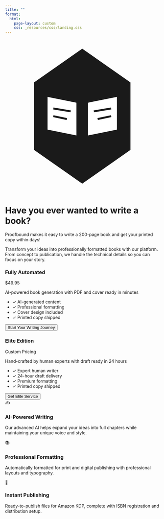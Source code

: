```yaml
---
title: ""
format:
  html:
    page-layout: custom
    css: _resources/css/landing.css
---
```


<div class="background-animation" id="bgAnimation"></div>

<div class="container">
<svg class="logo" viewBox="0 0 80 80" xmlns="http://www.w3.org/2000/svg">
<polygon points="40,5 65,22.5 65,57.5 40,75 15,57.5 15,22.5" fill="currentColor"/>
<path d="M22 30 L37 33 L37 50 L22 47 Z" fill="white"/>
<path d="M43 33 L58 30 L58 47 L43 50 Z" fill="white"/>
<line x1="25" y1="36" x2="34" y2="37.5" stroke="currentColor" stroke-width="1"/>
<line x1="25" y1="40" x2="32" y2="41.5" stroke="currentColor" stroke-width="1"/>
<line x1="46" y1="37.5" x2="55" y2="36" stroke="currentColor" stroke-width="1"/>
<line x1="48" y1="41.5" x2="55" y2="40" stroke="currentColor" stroke-width="1"/>
</svg>

<h1 class="hero-title">Have you ever wanted to write a book?</h1>

<p class="hero-subtitle">
Proofbound makes it easy to write a <span class="typing-text">200-page book</span> and get your printed copy within days!
</p>

<p class="hero-description">
Transform your ideas into professionally formatted books with our platform. 
From concept to publication, we handle the technical details so you can focus on your story.
</p>

<div class="pricing-options">
<div class="pricing-card">
<h3>Fully Automated</h3>
<div class="price">$49.95</div>
<p class="pricing-description">AI-powered book generation with PDF and cover ready in minutes</p>
<ul class="pricing-features">
<li>✓ AI-generated content</li>
<li>✓ Professional formatting</li>
<li>✓ Cover design included</li>
<li>✓ Printed copy shipped</li>
</ul>
<button class="cta-button" id="checkout-button">
Start Your Writing Journey
</button>
</div>

<div class="pricing-card elite">
<h3>Elite Edition</h3>
<div class="price">Custom Pricing</div>
<p class="pricing-description">Hand-crafted by human experts with draft ready in 24 hours</p>
<ul class="pricing-features">
<li>✓ Expert human writer</li>
<li>✓ 24-hour draft delivery</li>
<li>✓ Premium formatting</li>
<li>✓ Printed copy shipped</li>
</ul>
<button class="cta-button elite-button" onclick="window.open('https://app.proofbound.com', '_blank')">
Get Elite Service
</button>
</div>
</div>

<div class="features">
<div class="feature">
<div class="feature-icon">✍️</div>
<h3>AI-Powered Writing</h3>
<p>Our advanced AI helps expand your ideas into full chapters while maintaining your unique voice and style.</p>
</div>

<div class="feature">
<div class="feature-icon">📚</div>
<h3>Professional Formatting</h3>
<p>Automatically formatted for print and digital publishing with professional layouts and typography.</p>
</div>

<div class="feature">
<div class="feature-icon">🚀</div>
<h3>Instant Publishing</h3>
<p>Ready-to-publish files for Amazon KDP, complete with ISBN registration and distribution setup.</p>
</div>
</div>
</div>

<script src="https://js.stripe.com/v3/"></script>
<script src="/_resources/js/config.js"></script>
<script>
// Background Animation
function createBackgroundElements() {
    const background = document.getElementById('bgAnimation');
    const elements = ['✒️', '📖', '📝', '📚', '📜', '✍️', '📄', '📔'];
    const words = ['Chapter', 'Story', 'Novel', 'Author', 'Write', 'Create', 'Publish', 'Book', 'Words', 'Pages'];
    
    function createElement() {
        const element = document.createElement('div');
        element.className = 'floating-element';
        
        if (Math.random() < 0.7) {
            element.textContent = elements[Math.floor(Math.random() * elements.length)];
            element.classList.add(Math.random() < 0.5 ? 'quill' : 'book');
        } else {
            element.textContent = words[Math.floor(Math.random() * words.length)];
            element.classList.add('word');
        }
        
        element.style.left = Math.random() * 100 + '%';
        element.style.animationDelay = Math.random() * 20 + 's';
        
        background.appendChild(element);
        
        setTimeout(() => {
            if (element.parentNode) {
                element.parentNode.removeChild(element);
            }
        }, 25000);
    }
    
    for (let i = 0; i < 15; i++) {
        setTimeout(createElement, i * 1000);
    }
    
    setInterval(createElement, 2000);
}

// Typing Animation
function typeWriter() {
    const texts = ['200-page book', 'professional novel', 'bestseller', 'memoir', 'non-fiction guide'];
    let textIndex = 0;
    let charIndex = 0;
    let isDeleting = false;
    const typingElement = document.querySelector('.typing-text');
    
    function type() {
        const currentText = texts[textIndex];
        
        if (isDeleting) {
            typingElement.textContent = currentText.substring(0, charIndex - 1);
            charIndex--;
        } else {
            typingElement.textContent = currentText.substring(0, charIndex + 1);
            charIndex++;
        }
        
        let typeSpeed = isDeleting ? 50 : 100;
        
        if (!isDeleting && charIndex === currentText.length) {
            typeSpeed = 2000;
            isDeleting = true;
        } else if (isDeleting && charIndex === 0) {
            isDeleting = false;
            textIndex = (textIndex + 1) % texts.length;
            typeSpeed = 500;
        }
        
        setTimeout(type, typeSpeed);
    }
    
    type();
}

// Stripe Integration
const stripe = Stripe(stripeConfig.publishableKey);

const checkoutButton = document.getElementById('checkout-button');
checkoutButton.addEventListener('click', async () => {
    try {
        // Use localhost in development, production URL otherwise
        const isDevelopment = window.location.hostname === 'localhost' || window.location.hostname === '127.0.0.1';
        
        if (isDevelopment) {
            alert('Development mode: Stripe checkout would normally redirect to payment page');
            // Simulate successful payment - go directly to success page
            window.location.href = '/success-dev.html';
            return;
        }
        
        const baseUrl = 'https://proofbound-stripe.netlify.app';
        const successUrl = 'https://proofbound.com/success.html';
        const cancelUrl = 'https://proofbound.com/cancel.html';
        
        const response = await fetch(`${baseUrl}/.netlify/functions/create-checkout-session`, {
            method: 'POST',
            headers: {
                'Content-Type': 'application/json',
            },
            body: JSON.stringify({
                priceId: stripeConfig.priceId,
                successUrl: successUrl,
                cancelUrl: cancelUrl,
            }),
        });

        const session = await response.json();

        if (session.error) {
            console.error('Error from serverless:', session.error);
            alert('Failed to initiate payment. Please try again.');
            return;
        }

        const error = await stripe.redirectToCheckout({ sessionId: session.id });
        if (error) {
            console.error('Error redirecting to Checkout:', error);
            alert('Failed to initiate payment. Please try again.');
        }
    } catch (err) {
        console.error('Error:', err);
        alert('An error occurred. Please try again later.');
    }
});

// Initialize animations
document.addEventListener('DOMContentLoaded', function() {
    createBackgroundElements();
    typeWriter();
});
</script>